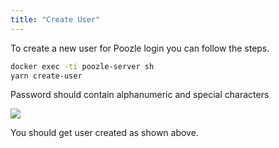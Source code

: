 ```yaml
---
title: "Create User"
---
```


To create a new user for Poozle login you can follow the steps.

```bash
docker exec -ti poozle-server sh
yarn create-user
```

<Note>Password should contain alphanumeric and special characters</Note>

<Frame>
  <img src="/images/oss/create_user.png" />
</Frame>

You should get user created as shown above.
